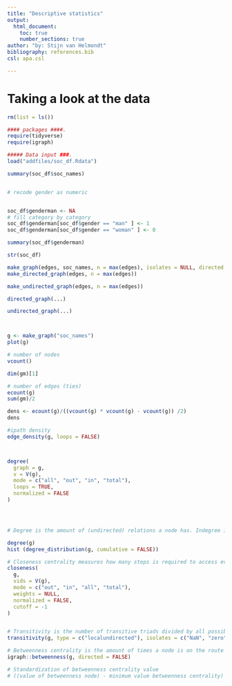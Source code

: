 ```yaml
---
title: "Descriptive statistics"
output:
  html_document:
    toc: true
    number_sections: true
author: "by: Stijn van Helmondt"
bibliography: references.bib
csl: apa.csl

---
```

  
# Taking a look at the data

```r

rm(list = ls())

#### packages ####.
require(tidyverse)
require(igraph)

##### Data input ###.
load("addfiles/soc_df.Rdata")

summary(soc_df$soc_names)


# recode gender as numeric


soc_df$genderman <- NA
# fill category by category
soc_df$genderman[soc_df$gender == "man" ] <- 1
soc_df$genderman[soc_df$gender == "woman" ] <- 0

summary(soc_df$genderman)

str(soc_df)

make_graph(edges, soc_names, n = max(edges), isolates = NULL, directed = TRUE)
make_directed_graph(edges, n = max(edges))

make_undirected_graph(edges, n = max(edges))

directed_graph(...)

undirected_graph(...)



g <- make_graph("soc_names")
plot(g)

# number of nodes
vcount()

dim(gm)[1]

# number of edges (ties)
ecount(g)
sum(gm)/2

dens <- ecount(g)/((vcount(g) * vcount(g) - vcount(g)) /2)
dens

#ipath density
edge_density(g, loops = FALSE)



degree(
  graph = g,
  v = V(g),
  mode = c("all", "out", "in", "total"),
  loops = TRUE,
  normalized = FALSE
)




# Degree is the amount of (undirected) relations a node has. Indegree is the amount of 'incoming' ties, whereas outdegree constitutes the amount of 'outgoing' ties.

degree(g)
hist (degree_distribution(g, cumulative = FALSE))

# Closeness centrality measures how many steps is required to access every other vertex from a given vertex.
closeness(
  g,
  vids = V(g),
  mode = c("out", "in", "all", "total"),
  weights = NULL,
  normalized = FALSE,
  cutoff = -1
)


# Transitivity is the number of transitive triads divided by all possible transitive triads.
transitivity(g, type = c("localundirected"), isolates = c("NaN", "zero"))

# Betweenness centrality is the amount of times a node is on the route of the shortest path from a node to another node
igraph::betweenness(g, directed = FALSE)

# Standardization of betweenness centrality value
# ((value of betweenness node) - minimum value betweenness centrality) / maximum value betweenness centrality - minimum value betweenness centrality



```
